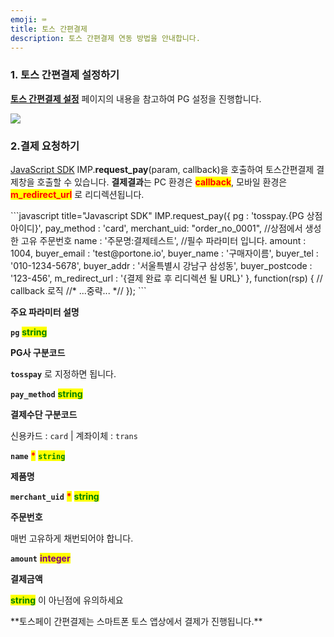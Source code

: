 ```yaml
---
emoji: ⌨
title: 토스 간편결제
description: 토스 간편결제 연동 방법을 안내합니다.
---
```





### 1. 토스 간편결제 설정하기

[**토스 간편결제 설정**](../../ready/2.-pg/pg/toss.md) 페이지의 내용을 참고하여 PG 설정을 진행합니다.

![](</gitbook-assets/ko/스크린샷 2022-06-05 오후 1.29.25.png>)

### 2.결제 요청하기

[JavaScript SDK](../../sdk/javascript-sdk-old/) IMP.**request\_pay**(param, callback)을 호출하여 토스간편결제 결제창을 호출할 수 있습니다. **결제결과**는 PC 환경은 <mark style="color:red;">**callback**</mark>, 모바일 환경은 <mark style="color:red;">**m\_redirect\_url**</mark> 로 리디렉션됩니다.

<Tabs>
<Tab title="일반결제창 요청">
```javascript title="Javascript SDK"
IMP.request_pay({
    pg : 'tosspay.{PG 상점아이디}',
    pay_method : 'card',
    merchant_uid: "order_no_0001", //상점에서 생성한 고유 주문번호
    name : '주문명:결제테스트',   //필수 파라미터 입니다.
    amount : 1004,
    buyer_email : 'test@portone.io',
    buyer_name : '구매자이름',
    buyer_tel : '010-1234-5678',
    buyer_addr : '서울특별시 강남구 삼성동',
    buyer_postcode : '123-456',
    m_redirect_url : '{결제 완료 후 리디렉션 될 URL}' 
}, function(rsp) { // callback 로직
	//* ...중략... *//
});
```


**주요 파라미터 설명**

**`pg`** <mark style="color:green;">**string**</mark>

**PG사 구분코드**

**`tosspay`** 로 지정하면 됩니다.



**`pay_method`** <mark style="color:green;">**string**</mark>

**결제수단 구분코드**

신용카드 : `card` | 계좌이체 : `trans`

&#x20;

**`name`** <mark style="color:red;">**\***</mark> <mark style="color:green;">**`string`**</mark>

**제품명**



**`merchant_uid`** <mark style="color:red;">**\***</mark> <mark style="color:green;">**string**</mark>

**주문번호**

매번 고유하게 채번되어야 합니다.



**`amount`** <mark style="color:purple;">**integer**</mark>

**결제금액**

<mark style="color:green;">**string**</mark> 이 아닌점에 유의하세요

<Codepen user="chaiport" slug="wvyxzYv" caption="**토스 간편결제 결제창 예시**" />

</Tab>
</Tabs>

<Hint style="info">
**토스페이 간편결제는 스마트폰 토스 앱상에서 결제가 진행됩니다.**

</Hint>
